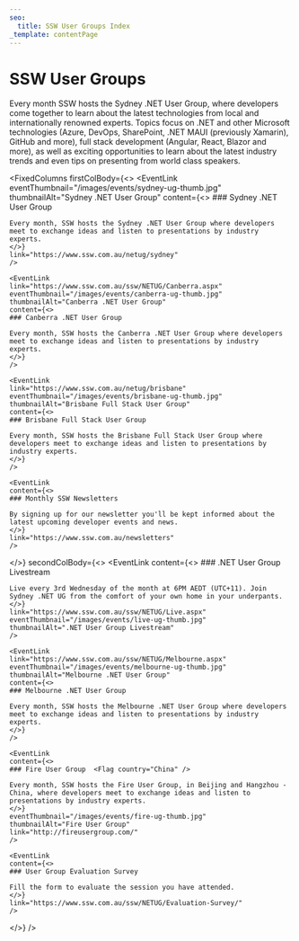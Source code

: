 ```yaml
---
seo:
  title: SSW User Groups Index
_template: contentPage
---
```


# SSW User Groups

Every month SSW hosts the Sydney .NET User Group, where developers come together to learn about the latest technologies from local and internationally renowned experts. Topics focus on .NET and other Microsoft technologies (Azure, DevOps, SharePoint, .NET MAUI (previously Xamarin), GitHub and more), full stack development (Angular, React, Blazor and more), as well as exciting opportunities to learn about the latest industry trends and even tips on presenting from world class speakers.

<VideoEmbed url="https://www.youtube.com/watch?v=coPZ75akNYA" videoWidth="w-full" removeMargin={true} />

<FixedColumns
  firstColBody={<>
    <EventLink
    eventThumbnail="/images/events/sydney-ug-thumb.jpg"
    thumbnailAlt="Sydney .NET User Group"
    content={<>
    ### Sydney .NET User Group
    
    Every month, SSW hosts the Sydney .NET User Group where developers meet to exchange ideas and listen to presentations by industry experts.
    </>}
    link="https://www.ssw.com.au/netug/sydney"
    />
    
    <EventLink
    link="https://www.ssw.com.au/ssw/NETUG/Canberra.aspx"
    eventThumbnail="/images/events/canberra-ug-thumb.jpg"
    thumbnailAlt="Canberra .NET User Group"
    content={<>
    ### Canberra .NET User Group
    
    Every month, SSW hosts the Canberra .NET User Group where developers meet to exchange ideas and listen to presentations by industry experts.
    </>}
    />
    
    <EventLink
    link="https://www.ssw.com.au/netug/brisbane"
    eventThumbnail="/images/events/brisbane-ug-thumb.jpg"
    thumbnailAlt="Brisbane Full Stack User Group"
    content={<>
    ### Brisbane Full Stack User Group
    
    Every month, SSW hosts the Brisbane Full Stack User Group where developers meet to exchange ideas and listen to presentations by industry experts.
    </>}
    />
    
    <EventLink
    content={<>
    ### Monthly SSW Newsletters
    
    By signing up for our newsletter you'll be kept informed about the latest upcoming developer events and news.
    </>}
    link="https://www.ssw.com.au/newsletters"
    />
  </>}
  secondColBody={<>
    <EventLink
    content={<>
    ### .NET User Group Livestream
    
    Live every 3rd Wednesday of the month at 6PM AEDT (UTC+11). Join Sydney .NET UG from the comfort of your own home in your underpants.
    </>}
    link="https://www.ssw.com.au/ssw/NETUG/Live.aspx"
    eventThumbnail="/images/events/live-ug-thumb.jpg"
    thumbnailAlt=".NET User Group Livestream"
    />
    
    <EventLink
    link="https://www.ssw.com.au/ssw/NETUG/Melbourne.aspx"
    eventThumbnail="/images/events/melbourne-ug-thumb.jpg"
    thumbnailAlt="Melbourne .NET User Group"
    content={<>
    ### Melbourne .NET User Group
    
    Every month, SSW hosts the Melbourne .NET User Group where developers meet to exchange ideas and listen to presentations by industry experts.
    </>}
    />
    
    <EventLink
    content={<>
    ### Fire User Group  <Flag country="China" />
    
    Every month, SSW hosts the Fire User Group, in Beijing and Hangzhou - China, where developers meet to exchange ideas and listen to presentations by industry experts.
    </>}
    eventThumbnail="/images/events/fire-ug-thumb.jpg"
    thumbnailAlt="Fire User Group"
    link="http://fireusergroup.com/"
    />
    
    <EventLink
    content={<>
    ### User Group Evaluation Survey
    
    Fill the form to evaluate the session you have attended.
    </>}
    link="https://www.ssw.com.au/ssw/NETUG/Evaluation-Survey/"
    />
  </>}
/>
